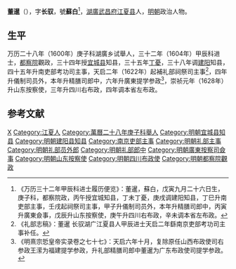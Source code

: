 '''董暹'''（{{bd|？||？|catIdx=}}），字'''长驭'''，號'''蘇白'''<ref>《万历三十二年甲辰科进士履历便览》：董暹，蘇白，戊寅九月二十六日生，庚子科，都察院政，丙午授宜城知县，丁未丁憂，庚戌调建阳知县，丁巳升南吏部主事，壬戌起祠祭司主事，甲子升儀制司员外，本年升精膳司郎中，丙寅升廣東僉事，戊辰升山东按察使，庚午升四川右布政，辛未调本省左布政。</ref>，[[湖廣|湖廣]][[武昌府|武昌府]][[江夏县|江夏县]]人，[[明朝|明朝]]政治人物。

== 生平 ==
万历二十八年（1600年）庚子科湖廣乡试舉人，三十二年（1604年）甲辰科进士，[[都察院|都察院]]觀政，三十四年授[[宜城县|宜城县]]知县，三十五年[[丁憂|丁憂]]，三十八年调[[建阳|建阳]]知县，四十五年升南吏部考功司主事，天启二年（1622年）起補礼部祠祭司主事<ref>《礼部志稿》：董暹 长驭湖广江夏县人甲辰进士天启二年繇南京吏部考功司主事补任。</ref>，四年升儀制司员外，本年升精膳司郎中，六年升廣東提学参政<ref>《明熹宗悊皇帝实录卷之七十七》：天启六年十月，复除原任山西布政使司右参政王潆为福建提学参政，升礼部精膳司郎中董暹为广东布政使司提学参政。</ref>，崇祯元年（1628年）升山东按察使，三年升四川右布政，四年调本省左布政。

==参考文献==
{{reflist}}

{{萬曆三十二年甲辰科殿試金榜}}

{{Authority control}}

{{DEFAULTSORT:}}
[[Category:董姓|X]]
[[Category:江夏人|Category:江夏人]]
[[Category:萬曆二十八年庚子科舉人|Category:萬曆二十八年庚子科舉人]]
[[Category:明朝宜城县知县|Category:明朝宜城县知县]]
[[Category:明朝建阳县知县|Category:明朝建阳县知县]]
[[Category:南京吏部主事|Category:南京吏部主事]]
[[Category:明朝礼部主事|Category:明朝礼部主事]]
[[Category:明朝礼部员外郎|Category:明朝礼部员外郎]]
[[Category:明朝礼部郎中|Category:明朝礼部郎中]]
[[Category:明朝廣東按察司僉事|Category:明朝廣東按察司僉事]]
[[Category:明朝山东按察使|Category:明朝山东按察使]]
[[Category:明朝四川布政使|Category:明朝四川布政使]]
[[Category:明朝都察院觀政|Category:明朝都察院觀政]]